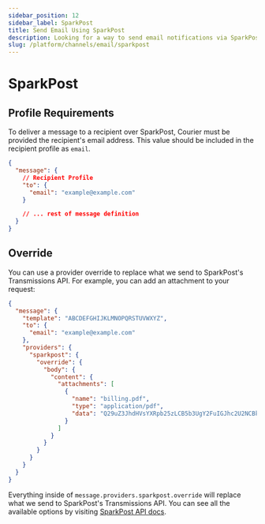 ```yaml
---
sidebar_position: 12
sidebar_label: SparkPost
title: Send Email Using SparkPost
description: Looking for a way to send email notifications via SparkPost? This step-by-step tutorial will show you how to integrate SparkPost's API the easy way.
slug: /platform/channels/email/sparkpost
---
```


# SparkPost

## Profile Requirements

To deliver a message to a recipient over SparkPost, Courier must be provided the recipient's email address. This value should be included in the recipient profile as `email`.

```json title=JSON
{
  "message": {
    // Recipient Profile
    "to": {
      "email": "example@example.com"
    }

    // ... rest of message definition
  }
}
```

## Override

You can use a provider override to replace what we send to SparkPost's Transmissions API. For example, you can add an attachment to your request:

```json title=JSON
{
  "message": {
    "template": "ABCDEFGHIJKLMNOPQRSTUVWXYZ",
    "to": {
      "email": "example@example.com"
    },
    "providers": {
      "sparkpost": {
        "override": {
          "body": {
            "content": {
              "attachments": [
                {
                  "name": "billing.pdf",
                  "type": "application/pdf",
                  "data": "Q29uZ3JhdHVsYXRpb25zLCB5b3UgY2FuIGJhc2U2NCBkZWNvZGUh"
                }
              ]
            }
          }
        }
      }
    }
  }
}
```

Everything inside of `message.providers.sparkpost.override` will replace what we send to SparkPost's Transmissions API. You can see all the available options by visiting [SparkPost API docs](https://developers.sparkpost.com/api/transmissions/#header-request-body).
